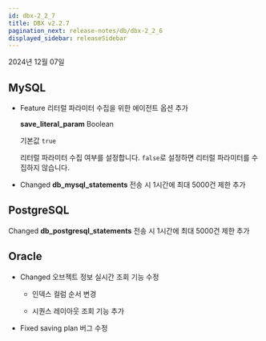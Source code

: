 ```yaml
---
id: dbx-2_2_7
title: DBX v2.2.7
pagination_next: release-notes/db/dbx-2_2_6
displayed_sidebar: releaseSidebar
---
```


2024년 12월 07일

## MySQL

* <Status priority='1'>Feature</Status> 리터럴 파라미터 수집을 위한 에이전트 옵션 추가

  **save_literal_param** <span class='type'>Boolean</span>

  기본값 `true`

  리터럴 파라미터 수집 여부를 설정합니다. `false`로 설정하면 리터럴 파라미터를 수집하지 않습니다.

* <Status priority='1'>Changed</Status> **db_mysql_statements** 전송 시 1시간에 최대 5000건 제한 추가

## PostgreSQL

<Status priority='1'>Changed</Status> **db_postgresql_statements** 전송 시 1시간에 최대 5000건 제한 추가

## Oracle

* <Status priority='1'>Changed</Status> 오브젝트 정보 실시간 조회 기능 수정

  * 인덱스 컬럼 순서 변경

  * 시퀀스 레이아웃 조회 기능 추가

* <Status priority='0'>Fixed</Status> saving plan 버그 수정
